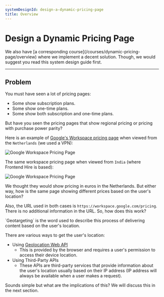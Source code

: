 ```yaml
---
systemDesignId: design-a-dynamic-pricing-page
title: Overview
---
```



# Design a Dynamic Pricing Page

<Callout>
	We also have [a corresponding course](/courses/dynamic-pricing-page/overview)
	where we implement a decent solution. Though, we would suggest you read this
	system design guide first.
</Callout>

---

## Problem

You must have seen a lot of pricing pages:

- Some show subscription plans.
- Some show one-time plans.
- Some show both subscription and one-time plans.

But have you seen the pricing pages that show regional pricing or pricing with purchase power parity?

Here is an example of [Google's Workspace pricing page](https://workspace.google.com/pricing) when viewed from the `Netherlands` (we used a VPN):

![Google Workspace Pricing Page](./assets/nl-google-workspace.webp)

The same workspace pricing page when viewed from `India` (where Frontend Hire is based):

![Google Workspace Pricing Page](./assets/in-google-workspace.webp)

We thought they would show pricing in euros in the Netherlands. But either way, how is the same page showing different prices based on the user's location?

Also, the URL used in both cases is `https://workspace.google.com/pricing`. There is no additional information in the URL. So, how does this work?

<Callout>
	`Geotargeting` is the word used to describe this process of delivering content
	based on the user's location.
</Callout>

There are various ways to get the user's location:

- Using [Geolocation Web API](https://developer.mozilla.org/en-US/docs/Web/API/Geolocation_API)
  - This is provided by the browser and requires a user's permission to access their device location.
- Using Third-Party APIs
  - These APIs are third-party services that provide information about the user's location usually based on their IP address (IP address will always be available when a user makes a request).

Sounds simple but what are the implications of this? We will discuss this in the next section.
